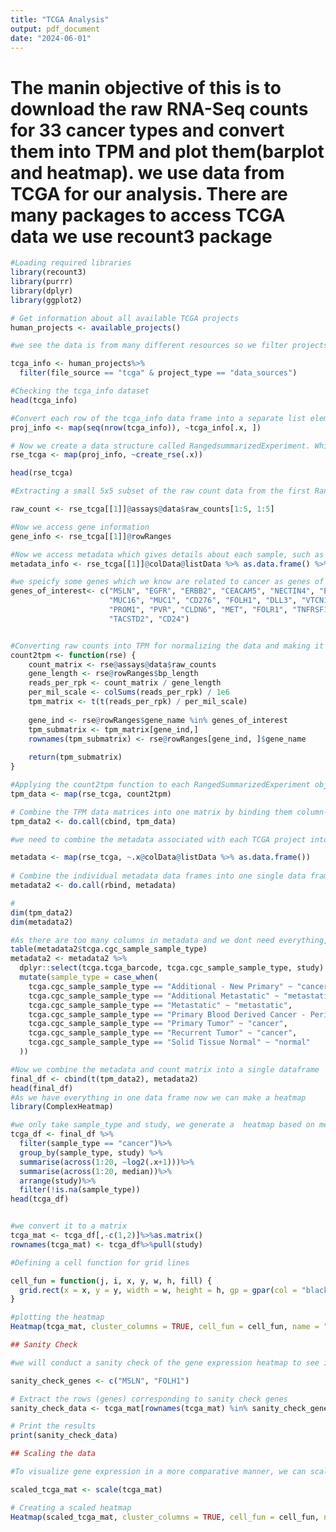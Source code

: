 ```yaml
---
title: "TCGA Analysis"
output: pdf_document
date: "2024-06-01"
---
```

# The manin objective of this is to download the raw RNA-Seq counts for 33 cancer types and  convert them into TPM and plot them(barplot and heatmap).  we use data from TCGA for our analysis. There are many packages to access TCGA data we use recount3 package

```r
#Loading required libraries
library(recount3)
library(purrr)
library(dplyr)
library(ggplot2)

# Get information about all available TCGA projects 
human_projects <- available_projects()

#we see the data is from many different resources so we filter projects that are from TCGA data sources

tcga_info <- human_projects%>%
  filter(file_source == "tcga" & project_type == "data_sources")

#Checking the tcga_info dataset
head(tcga_info)

#Convert each row of the tcga_info data frame into a separate list element.This is useful for independently processing or accessing each project's information
proj_info <- map(seq(nrow(tcga_info)), ~tcga_info[.x, ])

# Now we create a data structure called RangedsummarizedExperiment. Which will allow us to work with genomic data 
rse_tcga <- map(proj_info, ~create_rse(.x))

head(rse_tcga)

#Extracting a small 5x5 subset of the raw count data from the first RangedSummarizedExperiment object

raw_count <- rse_tcga[[1]]@assays@data$raw_counts[1:5, 1:5]

#Now we access gene information
gene_info <- rse_tcga[[1]]@rowRanges

#Now we access metadata which gives details about each sample, such as unique identifiers, external IDs. 
metadata_info <- rse_tcga[[1]]@colData@listData %>% as.data.frame() %>% "[" (1:5, 1:5)

#we speicfy some genes which we know are related to cancer as genes of interest
genes_of_interest<- c("MSLN", "EGFR", "ERBB2", "CEACAM5", "NECTIN4", "EPCAM", 
                      "MUC16", "MUC1", "CD276", "FOLH1", "DLL3", "VTCN1", 
                      "PROM1", "PVR", "CLDN6", "MET", "FOLR1", "TNFRSF10B", 
                      "TACSTD2", "CD24")


#Converting raw counts into TPM for normalizing the data and making it comparable across different genes 
count2tpm <- function(rse) {
    count_matrix <- rse@assays@data$raw_counts
    gene_length <- rse@rowRanges$bp_length
    reads_per_rpk <- count_matrix / gene_length
    per_mil_scale <- colSums(reads_per_rpk) / 1e6
    tpm_matrix <- t(t(reads_per_rpk) / per_mil_scale)
    
    gene_ind <- rse@rowRanges$gene_name %in% genes_of_interest
    tpm_submatrix <- tpm_matrix[gene_ind,]
    rownames(tpm_submatrix) <- rse@rowRanges[gene_ind, ]$gene_name
    
    return(tpm_submatrix)
}

#Applying the count2tpm function to each RangedSummarizedExperiment object in the rse_tcga list
tpm_data <- map(rse_tcga, count2tpm)

# Combine the TPM data matrices into one matrix by binding them column-wise
tpm_data2 <- do.call(cbind, tpm_data)

#we need to combine the metadata associated with each TCGA project into a single metadata table

metadata <- map(rse_tcga, ~.x@colData@listData %>% as.data.frame())
    
# Combine the individual metadata data frames into one single data frame 
metadata2 <- do.call(rbind, metadata)

#
dim(tpm_data2)
dim(metadata2)

#As there are too many columns in metadata and we dont need everything, so we just take three columns from it which are imp 
table(metadata2$tcga.cgc_sample_sample_type)
metadata2 <- metadata2 %>%
  dplyr::select(tcga.tcga_barcode, tcga.cgc_sample_sample_type, study) %>%
  mutate(sample_type = case_when(
    tcga.cgc_sample_sample_type == "Additional - New Primary" ~ "cancer",
    tcga.cgc_sample_sample_type == "Additional Metastatic" ~ "metastatic",
    tcga.cgc_sample_sample_type == "Metastatic" ~ "metastatic",
    tcga.cgc_sample_sample_type == "Primary Blood Derived Cancer - Peripheral Blood " ~ "cancer",
    tcga.cgc_sample_sample_type == "Primary Tumor" ~ "cancer",
    tcga.cgc_sample_sample_type == "Recurrent Tumor" ~ "cancer",
    tcga.cgc_sample_sample_type == "Solid Tissue Normal" ~ "normal"
  ))

#Now we combine the metadata and count matrix into a single dataframe
final_df <- cbind(t(tpm_data2), metadata2)
head(final_df)
#As we have everything in one data frame now we can make a heatmap
library(ComplexHeatmap)

#we only take sample_type and study, we generate a  heatmap based on median
tcga_df <- final_df %>%
  filter(sample_type == "cancer")%>%
  group_by(sample_type, study) %>%
  summarise(across(1:20, ~log2(.x+1)))%>%
  summarise(across(1:20, median))%>%
  arrange(study)%>%
  filter(!is.na(sample_type))
head(tcga_df)


#we convert it to a matrix
tcga_mat <- tcga_df[,-c(1,2)]%>%as.matrix()
rownames(tcga_mat) <- tcga_df%>%pull(study)

#Defining a cell function for grid lines

cell_fun = function(j, i, x, y, w, h, fill) {
  grid.rect(x = x, y = y, width = w, height = h, gp = gpar(col = "black", fill = NA))
}

#plotting the heatmap
Heatmap(tcga_mat, cluster_columns = TRUE, cell_fun = cell_fun, name = "log2TPM")

## Sanity Check

#we will conduct a sanity check of the gene expression heatmap to see if the results make biological sense. we choose two genes MSLN and FOLH1 here.

sanity_check_genes <- c("MSLN", "FOLH1")

# Extract the rows (genes) corresponding to sanity check genes
sanity_check_data <- tcga_mat[rownames(tcga_mat) %in% sanity_check_genes, ]

# Print the results
print(sanity_check_data)

## Scaling the data

#To visualize gene expression in a more comparative manner, we can scale the expression values for each gene across the cancer types

scaled_tcga_mat <- scale(tcga_mat)

# Creating a scaled heatmap
Heatmap(scaled_tcga_mat, cluster_columns = TRUE, cell_fun = cell_fun, name = "scaled\nlog2TPM")


```